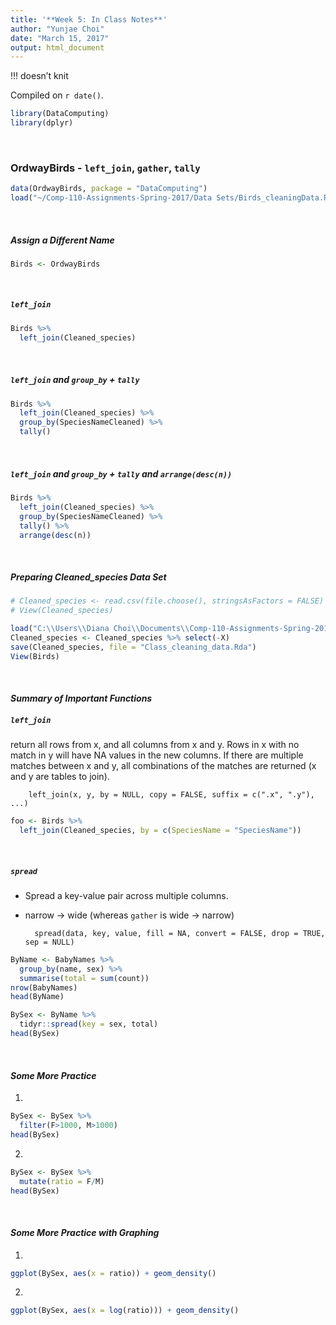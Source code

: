 ---
title: '**Week 5: In Class Notes**'
author: "Yunjae Choi"
date: "March 15, 2017"
output: html_document
---

!!! doesn't knit

<!-- leave this material as is -->
Compiled on `r date()`.

```{r include = FALSE}
library(DataComputing)
library(dplyr)
```
<!-- put your content after this line -->

&nbsp;
&nbsp;

### OrdwayBirds - `left_join`, `gather`, `tally`
```{r}
data(OrdwayBirds, package = "DataComputing")
load("~/Comp-110-Assignments-Spring-2017/Data Sets/Birds_cleaningData.Rda")
```

&nbsp;

##### Assign a Different Name
```{r}
Birds <- OrdwayBirds
```

&nbsp;

##### `left_join`
```{r}
Birds %>% 
  left_join(Cleaned_species)
```

&nbsp;

##### `left_join` and `group_by` + `tally`
```{r}
Birds %>% 
  left_join(Cleaned_species) %>% 
  group_by(SpeciesNameCleaned) %>%
  tally() 
```

&nbsp;

##### `left_join` and `group_by` + `tally` and `arrange(desc(n))`

```{r}
Birds %>% 
  left_join(Cleaned_species) %>% 
  group_by(SpeciesNameCleaned) %>%
  tally() %>%
  arrange(desc(n))
```

&nbsp;

##### Preparing Cleaned_species Data Set
```{r}
# Cleaned_species <- read.csv(file.choose(), stringsAsFactors = FALSE)
# View(Cleaned_species)
```

```{r}
load("C:\\Users\\Diana Choi\\Documents\\Comp-110-Assignments-Spring-2017\\Data Sets\\Library-small.rda")
Cleaned_species <- Cleaned_species %>% select(-X)
save(Cleaned_species, file = "Class_cleaning_data.Rda")
View(Birds)
```

&nbsp;

#### _Summary of Important Functions_

##### `left_join`

return all rows from x, and all columns from x and y. Rows in x with no match in y will have NA values in the new columns. If there are multiple matches between x and y, all combinations of the matches are returned (x and y are tables to join).

        left_join(x, y, by = NULL, copy = FALSE, suffix = c(".x", ".y"), ...)

```{r}
foo <- Birds %>% 
  left_join(Cleaned_species, by = c(SpeciesName = "SpeciesName"))
```

&nbsp;

##### `spread`

* Spread a key-value pair across multiple columns.
* narrow -> wide (whereas `gather` is wide -> narrow)

        spread(data, key, value, fill = NA, convert = FALSE, drop = TRUE, sep = NULL)

```{r}
ByName <- BabyNames %>% 
  group_by(name, sex) %>% 
  summarise(total = sum(count))
nrow(BabyNames)
head(ByName)
```

```{r}
BySex <- ByName %>% 
  tidyr::spread(key = sex, total)
head(BySex)
```

&nbsp;

#### _Some More Practice_

1. 
```{r}
BySex <- BySex %>%
  filter(F>1000, M>1000)
head(BySex)
```

2.
```{r}
BySex <- BySex %>%
  mutate(ratio = F/M)
head(BySex)
```

&nbsp;

#### _Some More Practice with Graphing_

1. 
```{r}
ggplot(BySex, aes(x = ratio)) + geom_density()
```

2. 
```{r}
ggplot(BySex, aes(x = log(ratio))) + geom_density()
```




